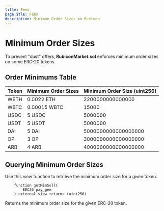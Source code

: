 ```yaml
---
title: Fees
pageTitle: Fees
description: Minimum Order Sizes on Rubicon
---
```


# Minimum Order Sizes

To prevent "dust" offers, **RubiconMarket.sol** enforces minimum order sizes on some ERC-20 tokens.

## Order Minimums Table

| Token | Minimum Order Sizes| Minimum Order Size (uint256)  |
|-------|--------------------|-------------------------------|
| WETH  | 0.0022 ETH         | 2200000000000000              |
| WBTC  | 0.00015 WBTC       | 15000                         |
| USDC  | 5 USDC             | 5000000                       |
| USDT  | 5 USDT             | 5000000                       |
| DAI   | 5 DAI              | 5000000000000000000           |
| OP    | 3 OP               | 3000000000000000000           |
| ARB   | 4 ARB              | 4000000000000000000           |

## Querying Minimum Order Sizes

Use this view function to retrieve the minimum order size for a given token.

```solidity copy
    function getMinSell(
        ERC20 pay_gem
    ) external view returns (uint256)
```

Returns the minimum order size for the given ERC-20 token.
